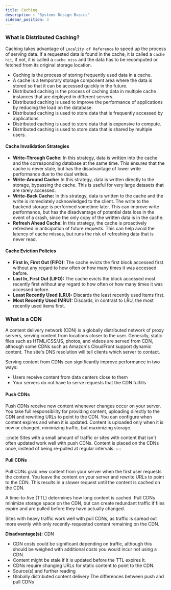 ```yaml
---
title: Caching
description : "Systems Design Basics"
sidebar_position: 3
---
```


### What is Distributed Caching?
Caching takes advantage of `Locality of Reference` to speed up the process of serving data. If a requested data is found in the cache,
it is called a `cache hit`, if not, it is called a `cache miss` and the data has to be recomputed or fetched from its original storage location.

- Caching is the process of storing frequently used data in a cache.
- A cache is a temporary storage component area where the data is stored so that it can be accessed quickly in the future.
- Distributed caching is the process of caching data in multiple cache instances that are deployed in different servers.
- Distributed caching is used to improve the performance of applications by reducing the load on the database.
- Distributed caching is used to store data that is frequently accessed by applications.
- Distributed caching is used to store data that is expensive to compute.
- Distributed caching is used to store data that is shared by multiple users.

#### Cache Invalidation Strategies
- **Write-Through Cache:** In this strategy, data is written into the cache and the corresponding database at the same time. This ensures that the cache is never stale, but has the disadvantage of lower write performance due to the dual writes.
- **Write-Around Cache:** In this strategy, data is written directly to the storage, bypassing the cache. This is useful for very large datasets that are rarely accessed.
- **Write-Back Cache:** In this strategy, data is written to the cache and the write is immediately acknowledged to the client. The write to the backend storage is performed sometime later. This can improve write performance, but has the disadvantage of potential data loss in the event of a crash, since the only copy of the written data is in the cache.
- **Refresh Ahead Cache:** In this strategy, the cache is proactively refreshed in anticipation of future requests. This can help avoid the latency of cache misses, but runs the risk of refreshing data that is never read.

#### Cache Eviction Policies
- **First In, First Out (FIFO):** The cache evicts the first block accessed first without any regard to how often or how many times it was accessed before.
- **Last In, First Out (LIFO):** The cache evicts the block accessed most recently first without any regard to how often or how many times it was accessed before.
- **Least Recently Used (LRU):** Discards the least recently used items first.
- **Most Recently Used (MRU):** Discards, in contrast to LRU, the most recently used items first.

### What is a CDN
A content delivery network (CDN) is a globally distributed network of proxy servers, serving content from locations closer to the user. Generally, static files such as HTML/CSS/JS, photos, and videos are served from CDN, although some CDNs such as Amazon's CloudFront support dynamic content. The site's DNS resolution will tell clients which server to contact.

Serving content from CDNs can significantly improve performance in two ways:

- Users receive content from data centers close to them
- Your servers do not have to serve requests that the CDN fulfills

#### Push CDNs
Push CDNs receive new content whenever changes occur on your server. You take full responsibility for providing content, uploading directly to the CDN and rewriting URLs to point to the CDN. You can configure when content expires and when it is updated. Content is uploaded only when it is new or changed, minimizing traffic, but maximizing storage.

:::note
Sites with a small amount of traffic or sites with content that isn't often updated work well with push CDNs. Content is placed on the CDNs once, instead of being re-pulled at regular intervals.
::::

#### Pull CDNs
Pull CDNs grab new content from your server when the first user requests the content. You leave the content on your server and rewrite URLs to point to the CDN. This results in a slower request until the content is cached on the CDN.

A time-to-live (TTL) determines how long content is cached. Pull CDNs minimize storage space on the CDN, but can create redundant traffic if files expire and are pulled before they have actually changed.

Sites with heavy traffic work well with pull CDNs, as traffic is spread out more evenly with only recently-requested content remaining on the CDN.

**Disadvantage(s):** CDN
- CDN costs could be significant depending on traffic, although this should be weighed with additional costs you would incur not using a CDN.
- Content might be stale if it is updated before the TTL expires it.
- CDNs require changing URLs for static content to point to the CDN.
- Source(s) and further reading
- Globally distributed content delivery
The differences between push and pull CDNs
